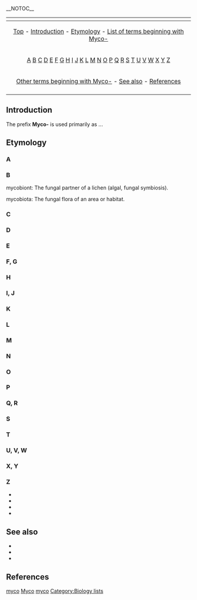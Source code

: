 __NOTOC__

{{Table_Biology_Prefixes_And_Suffixes}}

{| border="0" align="center" class="toccolours"
|-
! {{MediaWiki:Toc}}
|-
| align="center" | [[#top|Top]] - [[#Introduction|Introduction]] - [[#Etymology|Etymology]] - [[#List of terms beginning with Myco-|List of terms beginning with Myco-]]
|-
| align="center" | [[#A|A]] [[#B|B]] [[#C|C]] [[#D|D]] [[#E|E]] [[#F, G|F]] [[#F, G|G]] [[#H|H]] [[#I, J|I]] [[#I, J|J]] [[#K|K]] [[#L|L]] [[#M|M]] [[#N|N]] [[#O|O]] [[#P|P]] [[#Q, R|Q]] [[#Q, R|R]] [[#S|S]] [[#T|T]] [[#U, V, W|U]] [[#U, V, W|V]] [[#U, V, W|W]] [[#X, Y|X]] [[#X, Y|Y]] [[#Z|Z]] 
|- 
| align="center" | [[#Other terms beginning with Myco-|Other terms beginning with Myco-]] - [[#See also|See also]] - [[#References|References]]
|-
|}

==Introduction==
The prefix '''Myco-''' is used primarily as ...


==Etymology==
{{list-dev}}

===A===

===B===

mycobiont:
The fungal partner of a lichen (algal, fungal symbiosis).

mycobiota:
The fungal flora of an area or habitat.

===C===

===D===

===E===

===F, G===

===H===

===I, J=== 

===K===

===L===

===M===

===N===

===O===

===P===

===Q, R===

===S===

===T===

===U, V, W===

===X, Y===

===Z===


* [[]]
* [[]]
* [[]]
* [[]]

== See also ==
* [[]]
* [[]]
* [[]]

==References==


[[Category:Biology prefixes and suffixes|myco]]
[[Category:Botany|Myco]]
[[Category:Suffixes|myco]]
[[Category:Biology lists]]